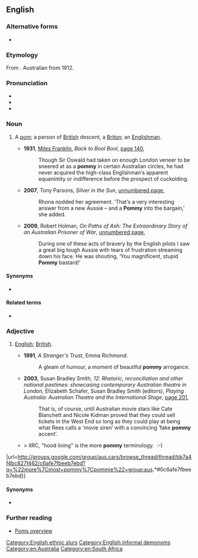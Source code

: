 ==English==

===Alternative forms===
* {{l|en|pommie}}

===Etymology===
From {{suffix|pom|y|gloss2=diminutive suffix|lang=en}}. Australian from 1912.

===Pronunciation===
* {{IPA|/ˈpɒmi/|lang=en}}
* {{audio|en-au-pommy.ogg|Audio (AU)|lang=en}}
* {{rhymes|ɒmi|lang=en}}

===Noun===
{{en-noun|pommies}}

# {{lb|en|Australia|New Zealand|South Africa|derogatory}} A [[pom]]; a person of [[British]] descent, a [[Briton]]; an [[Englishman]].
#* '''1931''', [[w:Miles Franklin|Miles Franklin]], ''Back to Bool Bool'', [http://books.google.com.au/books?id=YvfPAAAAMAAJ&q=%22pommy%22+australia+-intitle:%22%22+-inauthor:%22%22&dq=%22pommy%22+australia+-intitle:%22%22+-inauthor:%22%22&hl=en&sa=X&ei=oDXjT6XhJOatiQfWlrT3Dg&redir_esc=y page 140],
#*: Though Sir Oswald had taken on enough London veneer to be sneered at as a '''pommy''' in certain Australian circles, he had never acquired the high-class Englishman′s apparent equanimity or indifference before the prospect of cuckolding.
#* '''2007''', Tony Parsons, ''Silver in the Sun'', [http://books.google.com.au/books?id=6s73jQWCFnkC&pg=PT115&dq=%22pommy%22+australia+-intitle:%22%22+-inauthor:%22%22&hl=en&sa=X&ei=di7jT-KFCuqTiAeWsqCDDw&redir_esc=y#v=onepage&q=%22pommy%22%20australia%20-intitle%3A%22%22%20-inauthor%3A%22%22&f=false unnumbered page],
#*: Rhona nodded her agreement. ‘That′s a very interesting answer from a new Aussie – and a '''Pommy''' into the bargain,’ she added.
#* '''2009''', Robert Holman, ''On Paths of Ash: The Extraordinary Story of an Australian Prisoner of War'', [http://books.google.com.au/books?id=VUynemaVDxMC&pg=PT71&dq=%22pommy%22+australia+-intitle:%22%22+-inauthor:%22%22&hl=en&sa=X&ei=di7jT-KFCuqTiAeWsqCDDw&redir_esc=y#v=onepage&q=%22pommy%22%20australia%20-intitle%3A%22%22%20-inauthor%3A%22%22&f=false unnumbered page],
#*: During one of these acts of bravery by the English pilots I saw a great big tough Aussie with tears of frustration streaming down his face. He was shouting, ‘You magnificent, stupid '''Pommy''' bastard!’

====Synonyms====
* {{l|en|limey}} {{qualifier|US}}

====Related terms====
* {{l|en|pom}}

===Adjective===
{{en-adj|-}}

# {{lb|en|Australia|New Zealand|South Africa|sometimes|pejorative}} [[English]]; [[British]].
#* '''1991''', ''A Stranger's Trust'', Emma Richmond:
#*: A gleam of humour, a moment of beautiful '''pommy''' arrogance.
#* '''2003''', Susan Bradley Smith, ''12: Rhetoric, reconciliation and other national pastimes: showcasing contemporary Australian theatre in London'', Elizabeth Schafer, Susan Bradley Smith (editors), ''Playing Australia: Australian Theatre and the International Stage'', [http://books.google.com.au/books?id=V0QRHKV_3NcC&pg=PA201&dq=%22pommy%22+australia+-intitle:%22%22+-inauthor:%22%22&hl=en&sa=X&ei=di7jT-KFCuqTiAeWsqCDDw&redir_esc=y#v=onepage&q=%22pommy%22%20australia%20-intitle%3A%22%22%20-inauthor%3A%22%22&f=false page 201],
#*: That is, of course, until Australian movie stars like Cate Blanchett and Nicole Kidman proved that they could sell tickets in the West End so long as they could play at being what Rees calls a ‘movie siren’ with a convincing ‘fake '''pommy''' accent’.
#* {{quote-newsgroup
|lang=en
|title=Hello, Hello
|group=aus.cars
|author=feral
|date=February 24 2005
|passage=athol wrote:{{...}}> IIRC, "hood lining" is the more '''pommy''' terminology.  :-)
|url=http://groups.google.com/group/aus.cars/browse_thread/thread/bb7a4f4bc827f462/c6afe7fbeeb7ebd?q=%22more%7Cmost+pommy%7Cpommie%22+group:aus.*#0c6afe7fbeeb7ebd}}

====Synonyms====
* {{l|en|limey}} {{qualifier|US}}

===Further reading===
* [http://www.australianbeers.com/culture/poms.htm Poms overview]

[[Category:English ethnic slurs]]
[[Category:English informal demonyms]]
[[Category:en:Australia]]
[[Category:en:South Africa]]